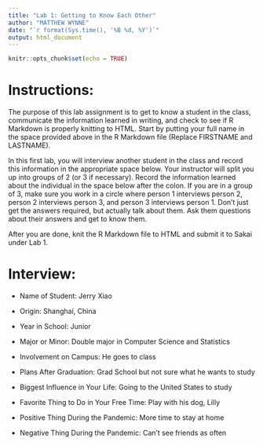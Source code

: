 ```yaml
---
title: "Lab 1: Getting to Know Each Other"
author: "MATTHEW WYNNE"
date: "`r format(Sys.time(), '%B %d, %Y')`"
output: html_document
---
```


```r
knitr::opts_chunk$set(echo = TRUE)
```

# Instructions:

The purpose of this lab assignment is to get to know a student in the class, communicate the information learned in writing, and check to see if R Markdown is properly knitting to HTML. Start by putting your full name in the space provided above in the R Markdown file (Replace FIRSTNAME and LASTNAME).

In this first lab, you will interview another student in the class and record this information in the appropriate space below. Your instructor will split you up into groups of 2 (or 3 if necessary). Record the information learned about the individual in the space below after the colon. If you are in a group of 3, make sure you work in a circle where person 1 interviews person 2, person 2 interviews person 3, and person 3 interviews person 1. Don't just get the answers required, but actually talk about them. Ask them questions about their answers and get to know them.

After you are done, knit the R Markdown file to HTML and submit it to Sakai under Lab 1.

# Interview:

- Name of Student: Jerry Xiao

- Origin: Shanghai, China

- Year in School: Junior

- Major or Minor: Double major in Computer Science and Statistics

- Involvement on Campus: He goes to class

- Plans After Graduation: Grad School but not sure what he wants to study

- Biggest Influence in Your Life: Going to the United States to study

- Favorite Thing to Do in Your Free Time: Play with his dog, Lilly

- Positive Thing During the Pandemic: More time to stay at home

- Negative Thing During the Pandemic: Can't see friends as often

